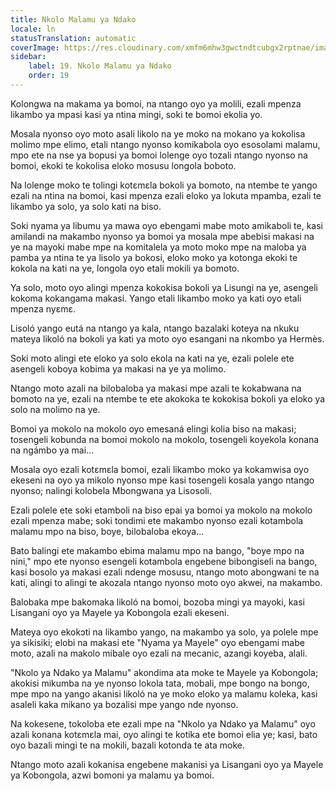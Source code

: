```yaml
---
title: Nkolo Malamu ya Ndako
locale: ln
statusTranslation: automatic
coverImage: https://res.cloudinary.com/xmfm6mhw3gwctndtcubgx2rptnae/image/upload/v1740468922/small_cover_tratado_de_psicologia_revolucionaria_a4c0dca4e0.webp
sidebar:
    label: 19. Nkolo Malamu ya Ndako
    order: 19
---
```

Kolongwa na makama ya bomoi, na ntango oyo ya molili, ezali mpenza likambo ya mpasi kasi ya ntina mingi, soki te bomoi ekolia yo.

Mosala nyonso oyo moto asali likolo na ye moko na mokano ya kokolisa molimo mpe elimo, etali ntango nyonso komikabola oyo esosolami malamu, mpo ete na nse ya bopusi ya bomoi lolenge oyo tozali ntango nyonso na bomoi, ekoki te kokolisa eloko mosusu longola boboto.

Na lolenge moko te tolingi kotɛmɛla bokoli ya bomoto, na ntembe te yango ezali na ntina na bomoi, kasi mpenza ezali eloko ya lokuta mpamba, ezali te likambo ya solo, ya solo kati na biso.

Soki nyama ya libumu ya mawa oyo ebengami mabe moto amikaboli te, kasi amilandi na makambo nyonso ya bomoi ya mosala mpe abebisi makasi na ye na mayoki mabe mpe na komitalela ya moto moko mpe na maloba ya pamba ya ntina te ya lisolo ya bokosi, eloko moko ya kotonga ekoki te kokola na kati na ye, longola oyo etali mokili ya bomoto.

Ya solo, moto oyo alingi mpenza kokokisa bokoli ya Lisungi na ye, asengeli kokoma kokangama makasi. Yango etali likambo moko ya kati oyo etali mpenza nyɛmɛ.

Lisoló yango eutá na ntango ya kala, ntango bazalaki koteya na nkuku mateya likoló na bokoli ya kati ya moto oyo esangani na nkombo ya Hermès.

Soki moto alingi ete eloko ya solo ekola na kati na ye, ezali polele ete asengeli koboya kobima ya makasi na ye ya molimo.

Ntango moto azali na bilobaloba ya makasi mpe azali te kokabwana na bomoto na ye, ezali na ntembe te ete akokoka te kokokisa bokoli ya eloko ya solo na molimo na ye.

Bomoi ya mokolo na mokolo oyo emesaná elingi kolia biso na makasi; tosengeli kobunda na bomoi mokolo na mokolo, tosengeli koyekola konana na ngámbo ya mai...

Mosala oyo ezali kotɛmɛla bomoi, ezali likambo moko ya kokamwisa oyo ekeseni na oyo ya mikolo nyonso mpe kasi tosengeli kosala yango ntango nyonso; nalingi kolobela Mbongwana ya Lisosoli.

Ezali polele ete soki etamboli na biso epai ya bomoi ya mokolo na mokolo ezali mpenza mabe; soki tondimi ete makambo nyonso ezali kotambola malamu mpo na biso, boye, bilobaloba ekoya...

Bato balingi ete makambo ebima malamu mpo na bango, "boye mpo na nini," mpo ete nyonso esengeli kotambola engebene bibongiseli na bango, kasi bosolo ya makasi ezali ndenge mosusu, ntango moto abongwani te na kati, alingi to alingi te akozala ntango nyonso moto oyo akwei, na makambo.

Balobaka mpe bakomaka likoló na bomoi, bozoba mingi ya mayoki, kasi Lisangani oyo ya Mayele ya Kobongola ezali ekeseni.

Mateya oyo ekokɔti na likambo yango, na makambo ya solo, ya polele mpe ya sikisiki; elobi na makasi ete "Nyama ya Mayele" oyo ebengami mabe moto, azali na makolo mibale oyo ezali na mecanic, azangi koyeba, alali.

"Nkolo ya Ndako ya Malamu" akondima ata moke te Mayele ya Kobongola; akokisi mikumba na ye nyonso lokola tata, mobali, mpe bongo na bongo, mpe mpo na yango akanisi likoló na ye moko eloko ya malamu koleka, kasi asaleli kaka mikano ya bozalisi mpe yango nde nyonso.

Na kokesene, tokoloba ete ezali mpe na "Nkolo ya Ndako ya Malamu" oyo azali konana kotɛmɛla mai, oyo alingi te kotika ete bomoi elia ye; kasi, bato oyo bazali mingi te na mokili, bazali kotonda te ata moke.

Ntango moto azali kokanisa engebene makanisi ya Lisangani oyo ya Mayele ya Kobongola, azwi bomoni ya malamu ya bomoi.

